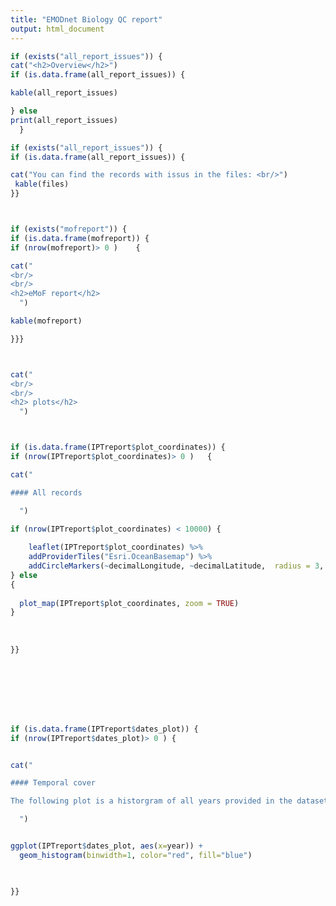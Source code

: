 ```yaml
---
title: "EMODnet Biology QC report"
output: html_document
---
```


```r

if (exists("all_report_issues")) {
cat("<h2>Overview</h2>")
if (is.data.frame(all_report_issues)) {

kable(all_report_issues)

} else
print(all_report_issues)  
  }

```


```r


if (exists("all_report_issues")) {
if (is.data.frame(all_report_issues)) {

cat("You can find the records with issus in the files: <br/>")
 kable(files)  
}}      



if (exists("mofreport")) {
if (is.data.frame(mofreport)) {
if (nrow(mofreport)> 0 )	{

cat("
<br/>
<br/>
<h2>eMoF report</h2>
  ")

kable(mofreport) 

}}}



cat("
<br/>
<br/>
<h2> plots</h2>
  ")



if (is.data.frame(IPTreport$plot_coordinates)) {
if (nrow(IPTreport$plot_coordinates)> 0 )	{

cat("

#### All records

  ")
  
if (nrow(IPTreport$plot_coordinates) < 10000) {  

    leaflet(IPTreport$plot_coordinates) %>%
    addProviderTiles("Esri.OceanBasemap") %>%
    addCircleMarkers(~decimalLongitude, ~decimalLatitude,  radius = 3, weight = 1, fillColor = "#FF368B", color = "#FF368B", opacity = 1, fillOpacity = 0.1)
} else 
{
  
  plot_map(IPTreport$plot_coordinates, zoom = TRUE)
}
         
          
  
}}








if (is.data.frame(IPTreport$dates_plot)) {
if (nrow(IPTreport$dates_plot)> 0 )	{


cat("

#### Temporal cover

The following plot is a historgram of all years provided in the dataset

  ")


ggplot(IPTreport$dates_plot, aes(x=year)) + 
  geom_histogram(binwidth=1, color="red", fill="blue")  
  


}}
```










